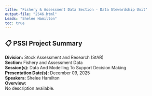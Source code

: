 ```yaml
---
title: "Fishery & Assessment Data Section - Data Stewardship Unit"
output-file: "2546.html"
Leads: "Shelee Hamilton"
toc: true
---
```


## 📋 PSSI Project Summary

**Division:** Stock Assessment and Research (StAR)  
**Section:** Fishery and Assessment Data  
**Session(s):** Data And Modelling To Support Decision Making  
**Presentation Date(s):** December 09, 2025  
**Speakers:** Shelee Hamilton  
**Overview:**  
No description available.   


